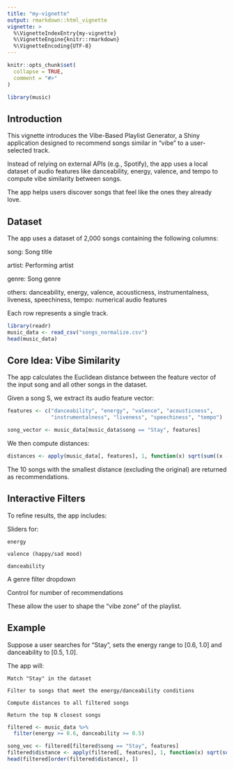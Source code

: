 ```yaml
---
title: "my-vignette"
output: rmarkdown::html_vignette
vignette: >
  %\VignetteIndexEntry{my-vignette}
  %\VignetteEngine{knitr::rmarkdown}
  %\VignetteEncoding{UTF-8}
---
```


```r
knitr::opts_chunk$set(
  collapse = TRUE,
  comment = "#>"
)
```

```r
library(music)
```

## Introduction

This vignette introduces the Vibe-Based Playlist Generator, a Shiny application designed to recommend songs similar in "vibe" to a user-selected track.

Instead of relying on external APIs (e.g., Spotify), the app uses a local dataset of audio features like danceability, energy, valence, and tempo to compute vibe similarity between songs.

The app helps users discover songs that feel like the ones they already love.

## Dataset

The app uses a dataset of 2,000 songs containing the following columns:

song: Song title

artist: Performing artist

genre: Song genre

others: danceability, energy, valence, acousticness, instrumentalness, liveness, speechiness, tempo: numerical audio features

Each row represents a single track.

```r
library(readr)
music_data <- read_csv("songs_normalize.csv")
head(music_data)
```

## Core Idea: Vibe Similarity

The app calculates the Euclidean distance between the feature vector of the input song and all other songs in the dataset.

Given a song S, we extract its audio feature vector:

```r
features <- c("danceability", "energy", "valence", "acousticness", 
              "instrumentalness", "liveness", "speechiness", "tempo")

song_vector <- music_data[music_data$song == "Stay", features]

```

We then compute distances:

```r
distances <- apply(music_data[, features], 1, function(x) sqrt(sum((x - song_vector)^2)))

```

The 10 songs with the smallest distance (excluding the original) are returned as recommendations.

## Interactive Filters

To refine results, the app includes:

Sliders for:

```         
energy

valence (happy/sad mood)

danceability
```

A genre filter dropdown

Control for number of recommendations

These allow the user to shape the "vibe zone" of the playlist.

## Example

Suppose a user searches for "Stay", sets the energy range to [0.6, 1.0] and danceability to [0.5, 1.0].

The app will:

```         
Match "Stay" in the dataset

Filter to songs that meet the energy/danceability conditions

Compute distances to all filtered songs

Return the top N closest songs
```

```r
filtered <- music_data %>%
  filter(energy >= 0.6, danceability >= 0.5)

song_vec <- filtered[filtered$song == "Stay", features]
filtered$distance <- apply(filtered[, features], 1, function(x) sqrt(sum((x - song_vec)^2)))
head(filtered[order(filtered$distance), ])

```
